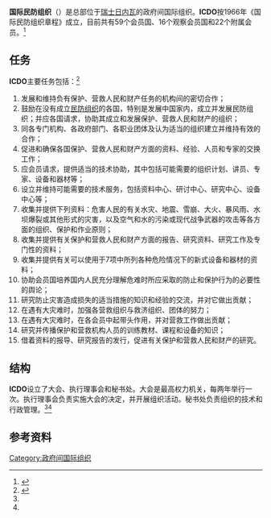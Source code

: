 {{Infobox organization
| name = 国际民防组织
| original_name = International Civil Defence Organisation
| caption = logo
| abbreviation = ICDO
| formation = 1931年
| type = 政府间国际组织
| headquarters = {{CHE}}[[日内瓦|日内瓦]]
| membership = 59
| leader_title = 秘书长
| leader_name = Njoupouo YAP Mariatou
| website = http://icdo.org/en
}}
'''国际民防组织'''（{{lang-en|International Civil Defence Organisation - ICDO}}）是总部位于[[瑞士|瑞士]][[日内瓦|日内瓦]]的政府间国际组织。'''ICDO'''按1966年《国际民防组织章程》成立，目前共有59个会员国、16个观察会员国和22个附属会员。<ref name="：0">{{Cite web|title=About ICDO|url=http://icdo.org/about-icdo|publisher=ICDO|language=en|accessdate=2021年1月13日|archive-date=2020年12月3日|archive-url=https://web.archive.org/web/20201203022052/http://icdo.org/about-icdo|dead-url=no}}</ref>

== 任务 ==
'''ICDO'''主要任务包括：<ref name="：1">{{Cite web|title=国际民防组织章程|url=http://treaty.mfa.gov.cn/tykfiles/20180718/1531876068005.pdf|publisher=中华人民共和国条约数据库|language=zh-hans|accessdate=2021年1月13日|archive-date=2021年6月9日|archive-url=https://web.archive.org/web/20210609125212/http://treaty.mfa.gov.cn/tykfiles/20180718/1531876068005.pdf|dead-url=no}}</ref>
#发展和维持负有保护、营救人民和财产任务的机构间的密切合作；
#鼓励在没有成立[[民防组织|民防组织]]的各国，特别是发展中国家内，成立并发展民防组织；并应各国请求，协助其成立和发展保护、营救人民和财产的组织；
#同各专门机构、各政府部门、各职业团体及认为适当的组织建立并维持有效的合作；
#促进和确保各国保护、营救人民和财产方面的资料、经验、人员和专家的交换工作；
#应会员请求，提供适当的技术协助，其中包括可能需要的组织计划、讲员、专家、设备和器材等；
#设立并维持可能需要的技术服务，包括资料中心、研讨中心、研究中心、设备中心等；
#收集并提供下列资料：危害人民的有关水灾、地震、雪崩、大火、暴风雨、水坝爆裂或其他形式的灾害，以及空气和水的污染或现代战争武器的攻击等各方面的组织、保护和作业原则；
#收集并提供有关保护和营救人民和财产方面的报告、研究资料、研究工作及专门性的资料；
#收集并提供有关可以使用于7项中所列各种危险情况下的新式设备和器材的资料；
#协助会员国培养国内人民充分理解危难时所应采取的防止和保护行为的必要性的舆论；
#研究防止灾害造成损失的适当措施的知识和经验的交流，并对它做出贡献；
#在遇有大灾难时，加强各营救组织与救济组织、团体的努力；
#在遇有大灾难时，在各会员中起带头作用，并对营救工作做出贡献；
#研究并传播保护和营救机构人员的训练教材、课程和设备的知识；
#借着资料的报导、研究报告的发行，促进有关保护和营救人民和财产的研究。

== 结构 ==
'''ICDO'''设立了大会、执行理事会和秘书处。大会是最高权力机关，每两年举行一次。执行理事会负责实施大会的决定，并开展组织活动。秘书处负责组织的技术和行政管理。<ref name="：0"/><ref name="：1"/>

== 参考资料 ==
{{reflist}}

[[Category:政府间国际组织|Category:政府间国际组织]]